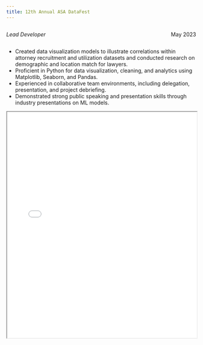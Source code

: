```yaml
---
title: 12th Annual ASA DataFest
---
```


::: {style="overflow: hidden;"}
::: {style="float: left;"}
*Lead Developer*
:::

::: {style="float: right;"}
May 2023
:::
:::

-   Created data visualization models to illustrate correlations within attorney recruitment and utilization datasets and conducted research on demographic and location match for lawyers.
-   Proficient in Python for data visualization, cleaning, and analytics using Matplotlib, Seaborn, and Pandas.
-   Experienced in collaborative team environments, including delegation, presentation, and project debriefing.
-   Demonstrated strong public speaking and presentation skills through industry presentations on ML models.

::: {#fig-RefCardR}
<iframe width="100%" height="600" src="(R)endeWestBurrito_theSQL.pdf">

</iframe>
:::
